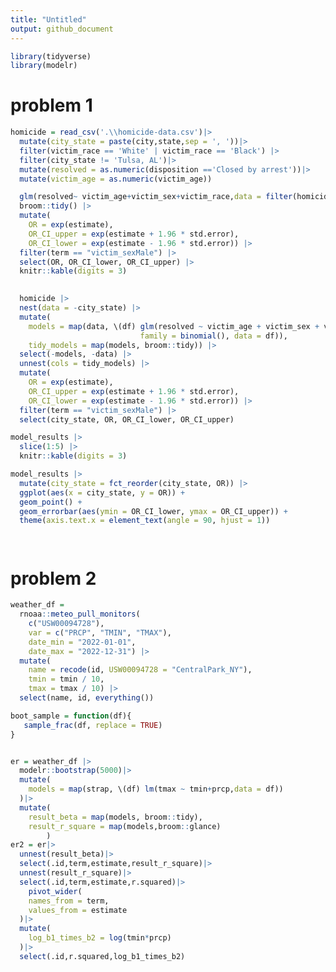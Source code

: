 ```yaml
---
title: "Untitled"
output: github_document
---
```



```r
library(tidyverse)
library(modelr)
```

# problem 1


```r

homicide = read_csv('.\\homicide-data.csv')|>
  mutate(city_state = paste(city,state,sep = ', '))|>
  filter(victim_race == 'White' | victim_race == 'Black') |>
  filter(city_state != 'Tulsa, AL')|>
  mutate(resolved = as.numeric(disposition =='Closed by arrest'))|>
  mutate(victim_age = as.numeric(victim_age))

  glm(resolved~ victim_age+victim_sex+victim_race,data = filter(homicide,city_state == 'Baltimore, MD'),family = binomial())|>
  broom::tidy() |> 
  mutate(
    OR = exp(estimate), 
    OR_CI_upper = exp(estimate + 1.96 * std.error),
    OR_CI_lower = exp(estimate - 1.96 * std.error)) |> 
  filter(term == "victim_sexMale") |> 
  select(OR, OR_CI_lower, OR_CI_upper) |>
  knitr::kable(digits = 3)
  

  homicide |> 
  nest(data = -city_state) |> 
  mutate(
    models = map(data, \(df) glm(resolved ~ victim_age + victim_sex + victim_race, 
                             family = binomial(), data = df)),
    tidy_models = map(models, broom::tidy)) |> 
  select(-models, -data) |> 
  unnest(cols = tidy_models) |> 
  mutate(
    OR = exp(estimate), 
    OR_CI_upper = exp(estimate + 1.96 * std.error),
    OR_CI_lower = exp(estimate - 1.96 * std.error)) |> 
  filter(term == "victim_sexMale") |> 
  select(city_state, OR, OR_CI_lower, OR_CI_upper)

model_results |>
  slice(1:5) |> 
  knitr::kable(digits = 3)
```

```r
model_results |> 
  mutate(city_state = fct_reorder(city_state, OR)) |> 
  ggplot(aes(x = city_state, y = OR)) + 
  geom_point() + 
  geom_errorbar(aes(ymin = OR_CI_lower, ymax = OR_CI_upper)) + 
  theme(axis.text.x = element_text(angle = 90, hjust = 1))




```

# problem 2

```r
weather_df = 
  rnoaa::meteo_pull_monitors(
    c("USW00094728"),
    var = c("PRCP", "TMIN", "TMAX"), 
    date_min = "2022-01-01",
    date_max = "2022-12-31") |>
  mutate(
    name = recode(id, USW00094728 = "CentralPark_NY"),
    tmin = tmin / 10,
    tmax = tmax / 10) |>
  select(name, id, everything())

boot_sample = function(df){
   sample_frac(df, replace = TRUE)
}


er = weather_df |>
  modelr::bootstrap(5000)|>
  mutate(
    models = map(strap, \(df) lm(tmax ~ tmin+prcp,data = df))
  )|>
  mutate(
    result_beta = map(models, broom::tidy),
    result_r_square = map(models,broom::glance)
        )
er2 = er|>
  unnest(result_beta)|>
  select(.id,term,estimate,result_r_square)|>
  unnest(result_r_square)|>
  select(.id,term,estimate,r.squared)|>
    pivot_wider(
    names_from = term,
    values_from = estimate
  )|>
  mutate(
    log_b1_times_b2 = log(tmin*prcp)
  )|>
  select(.id,r.squared,log_b1_times_b2)

  

```






